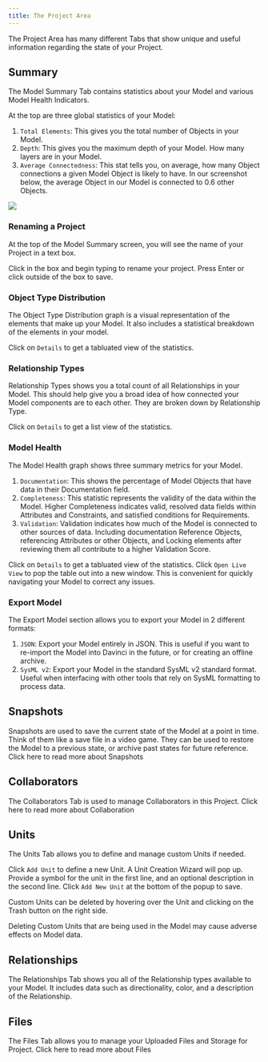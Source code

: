```yaml
---
title: The Project Area
---
```

The Project Area has many different Tabs that show unique and useful information regarding the state of your Project.

## Summary
The Model Summary Tab contains statistics about your Model and various Model Health Indicators. 

At the top are three global statistics of your Model:
1. `Total Elements`: This gives you the total number of Objects in your Model.
2. `Depth`: This gives you the maximum depth of your Model. How many layers are in your Model. 
3. `Average Connectedness`: This stat tells you, on average, how many Object connections a given Model Object is likely to have. In our screenshot below, the average Object in our Model is connected to 0.6 other Objects.

<Frame>
    <img noZoom src="/images/Model-Summary.png" /> 
</Frame>

### Renaming a Project
At the top of the Model Summary screen, you will see the name of your Project in a text box. 

Click in the box and begin typing to rename your project. Press Enter or click outside of the box to save.

### Object Type Distribution
The Object Type Distribution graph is a visual representation of the elements that make up your Model. It also includes a statistical breakdown of the elements in your model.

Click on `Details` to get a tabluated view of the statistics.

### Relationship Types
Relationship Types shows you a total count of all Relationships in your Model. This should help give you a broad idea of how connected your Model components are to each other. They are broken down by Relationship Type.

Click on `Details` to get a list view of the statistics.

### Model Health
The Model Health graph shows three summary metrics for your Model. 
1. `Documentation`: This shows the percentage of Model Objects that have data in their Documentation field.
2. `Completeness`: This statistic represents the validity of the data within the Model. Higher Completeness indicates valid, resolved data fields within Attributes and Constraints, and satisfied conditions for Requirements.
3. `Validation`: Validation indicates how much of the Model is connected to other sources of data. Including documentation Reference Objects, referencing Attributes or other Objects, and Locking elements after reviewing them all contribute to a higher Validation Score.

Click on `Details` to get a tabluated view of the statistics. Click `Open Live View` to pop the table out into a new window. This is convenient for quickly navigating your Model to correct any issues.

### Export Model
The Export Model section allows you to export your Model in 2 different formats:

1. `JSON`: Export your Model entirely in JSON. This is useful if you want to re-import the Model into Davinci in the future, or for creating an offline archive.
2. `SysML v2`: Export your Model in the standard SysML v2 standard format. Useful when interfacing with other tools that rely on SysML formatting to process data.


## Snapshots
Snapshots are used to save the current state of the Model at a point in time. Think of them like a save file in a video game. They can be used to restore the Model to a previous state, or archive past states for future reference.
<Card title="Snapshots" horizontal icon="link" href="/v3.0.1/user-guide/overview/snapshots" >
  Click here to read more about Snapshots
</Card>

## Collaborators
The Collaborators Tab is used to manage Collaborators in this Project.
<Card title="Collaboration" horizontal icon="link" href="/v3.0.1/user-guide/overview/collaboration" >
  Click here to read more about Collaboration
</Card>

## Units
The Units Tab allows you to define and manage custom Units if needed. 

Click `Add Unit` to define a new Unit. A Unit Creation Wizard will pop up. Provide a symbol for the unit in the first line, and an optional description in the second line. Click `Add New Unit` at the bottom of the popup to save.

Custom Units can be deleted by hovering over the Unit and clicking on the Trash button on the right side.

<Warning>Deleting Custom Units that are being used in the Model may cause adverse effects on Model data.</Warning>

## Relationships
The Relationships Tab shows you all of the Relationship types available to your Model. It includes data such as directionality, color, and a description of the Relationship.

## Files
The Files Tab allows you to manage your Uploaded Files and Storage for Project.
<Card title="Files" horizontal icon="link" href="/v3.0.1/user-guide/overview/files" >
  Click here to read more about Files
</Card>